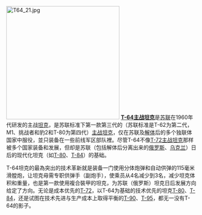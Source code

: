 [[File:T64_21.jpg|300px]]
'''[[T-64主战坦克|T-64主战坦克]]'''是[[苏联|苏联]]在1960年代研发的主战[[坦克|坦克]]，是苏联标准下第一款第三代的（苏联标准是T-62为第二代，M1、挑战者和豹2和T-80为第四代）[[主战坦克|主战坦克]]，仅在苏联及[[蘇聯解體|解体]]后的多个独联体国家中服役，並只装备在一些前线军区部队裡。尽管T-64不像[[T-72主战坦克|T-72主战坦克]]那样被多个国家装备和发展，但却是苏联（包括解体后分离出来的[[俄罗斯|俄罗斯]]、[[乌克兰|乌克兰]]）日后的现代化坦克（如[[T-80|T-80]]、[[T-84|T-84]]）的基础。

T-64坦克的最為突出的技术革新就是装备一门使用分体炮弹和自动供弹的115毫米滑膛炮，让坦克毋需专职供弹手（副炮手），使乘员从4名减少到3名，减少坦克体积和重量，也是第一款使用複合裝甲的坦克，为苏联（俄罗斯）坦克日后发展方向给定了方向。无论是成本优先的[[T-72|T-72]]，以T-64为基础的技术优先的坦克[[T-80|T-80]]、[[T-84|T-84]]，还是试图在技术先进与生产成本上取得平衡的[[T-90|T-90]]、[[T-95|T-95]]，都无一没有T-64的影子。